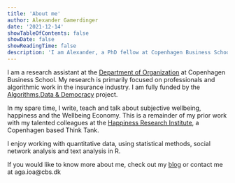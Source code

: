 ```yaml
---
title: 'About me'
author: Alexander Gamerdinger
date: '2021-12-14'
showTableOfContents: false
showDate: false
showReadingTime: false
description: 'I am Alexander, a PhD fellow at Copenhagen Business School'
---
```


I am a research assistant at the [Department of Organization](https://www.cbs.dk/en/research/departments-and-centres/department-of-organization/staff/agaioa) at Copenhagen Business School. My research is primarily focused on professionals and algorithmic work in the insurance industry. I am fully funded by the [Algorithms,Data & Democracy](https://algoritmer.org/) project. 

In my spare time, I write, teach and talk about subjective wellbeing, happiness and the Wellbeing Economy. This is a remainder of my prior work with my talented colleagues at the [Happiness Research Institute](https://happinessresearchinstitute.com), a Copenhagen based Think Tank. 

I enjoy working with quantitative data, using statistical methods, social network analysis and text analysis in R. 

If you would like to know more about me, check out my [blog](/blog/) or contact me at aga.ioa@cbs.dk   






